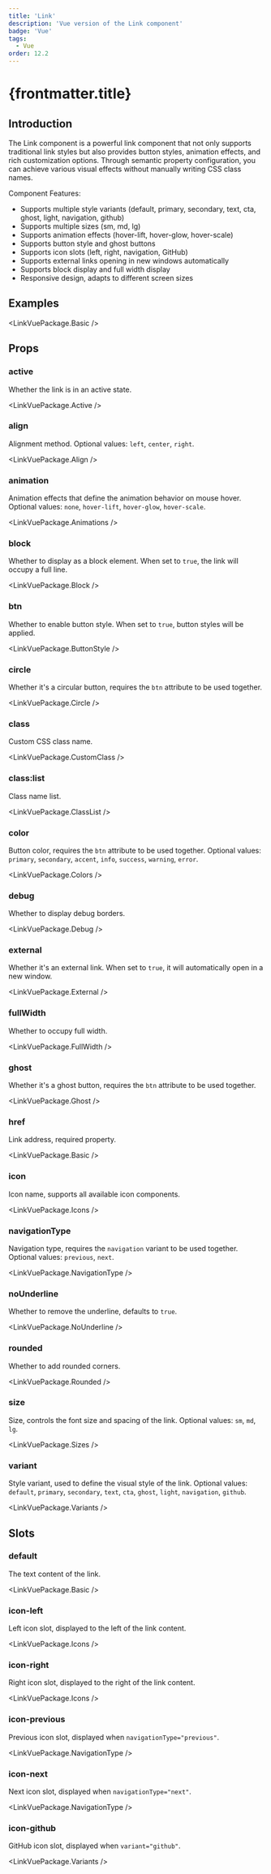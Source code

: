 ```yaml
---
title: 'Link'
description: 'Vue version of the Link component'
badge: 'Vue'
tags:
  - Vue
order: 12.2
---
```



# {frontmatter.title}

## Introduction

The Link component is a powerful link component that not only supports traditional link styles but also provides button styles, animation effects, and rich customization options. Through semantic property configuration, you can achieve various visual effects without manually writing CSS class names.

Component Features:

- Supports multiple style variants (default, primary, secondary, text, cta, ghost, light, navigation, github)
- Supports multiple sizes (sm, md, lg)
- Supports animation effects (hover-lift, hover-glow, hover-scale)
- Supports button style and ghost buttons
- Supports icon slots (left, right, navigation, GitHub)
- Supports external links opening in new windows automatically
- Supports block display and full width display
- Responsive design, adapts to different screen sizes

## Examples

<LinkVuePackage.Basic />

## Props

### active

Whether the link is in an active state.

<LinkVuePackage.Active />

### align

Alignment method. Optional values: `left`, `center`, `right`.

<LinkVuePackage.Align />

### animation

Animation effects that define the animation behavior on mouse hover. Optional values: `none`, `hover-lift`, `hover-glow`, `hover-scale`.

<LinkVuePackage.Animations />

### block

Whether to display as a block element. When set to `true`, the link will occupy a full line.

<LinkVuePackage.Block />

### btn

Whether to enable button style. When set to `true`, button styles will be applied.

<LinkVuePackage.ButtonStyle />

### circle

Whether it's a circular button, requires the `btn` attribute to be used together.

<LinkVuePackage.Circle />

### class

Custom CSS class name.

<LinkVuePackage.CustomClass />

### class:list

Class name list.

<LinkVuePackage.ClassList />

### color

Button color, requires the `btn` attribute to be used together. Optional values: `primary`, `secondary`, `accent`, `info`, `success`, `warning`, `error`.

<LinkVuePackage.Colors />

### debug

Whether to display debug borders.

<LinkVuePackage.Debug />

### external

Whether it's an external link. When set to `true`, it will automatically open in a new window.

<LinkVuePackage.External />

### fullWidth

Whether to occupy full width.

<LinkVuePackage.FullWidth />

### ghost

Whether it's a ghost button, requires the `btn` attribute to be used together.

<LinkVuePackage.Ghost />

### href

Link address, required property.

<LinkVuePackage.Basic />

### icon

Icon name, supports all available icon components.

<LinkVuePackage.Icons />

### navigationType

Navigation type, requires the `navigation` variant to be used together. Optional values: `previous`, `next`.

<LinkVuePackage.NavigationType />

### noUnderline

Whether to remove the underline, defaults to `true`.

<LinkVuePackage.NoUnderline />

### rounded

Whether to add rounded corners.

<LinkVuePackage.Rounded />

### size

Size, controls the font size and spacing of the link. Optional values: `sm`, `md`, `lg`.

<LinkVuePackage.Sizes />

### variant

Style variant, used to define the visual style of the link. Optional values: `default`, `primary`, `secondary`, `text`, `cta`, `ghost`, `light`, `navigation`, `github`.

<LinkVuePackage.Variants />

## Slots

### default

The text content of the link.

<LinkVuePackage.Basic />

### icon-left

Left icon slot, displayed to the left of the link content.

<LinkVuePackage.Icons />

### icon-right

Right icon slot, displayed to the right of the link content.

<LinkVuePackage.Icons />

### icon-previous

Previous icon slot, displayed when `navigationType="previous"`.

<LinkVuePackage.NavigationType />

### icon-next

Next icon slot, displayed when `navigationType="next"`.

<LinkVuePackage.NavigationType />

### icon-github

GitHub icon slot, displayed when `variant="github"`.

<LinkVuePackage.Variants />
